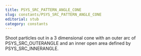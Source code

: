 ```yaml
---
title: PSYS_SRC_PATTERN_ANGLE_CONE
slug: constants/PSYS_SRC_PATTERN_ANGLE_CONE
editorial: stub
category: constants
---
```


<LSLConstant name="PSYS_SRC_PATTERN_ANGLE_CONE"/>

Shoot particles out in a 3 dimensional cone with an outer arc of PSYS_SRC_OUTERANGLE and an inner open area defined by PSYS_SRC_INNERANGLE.
